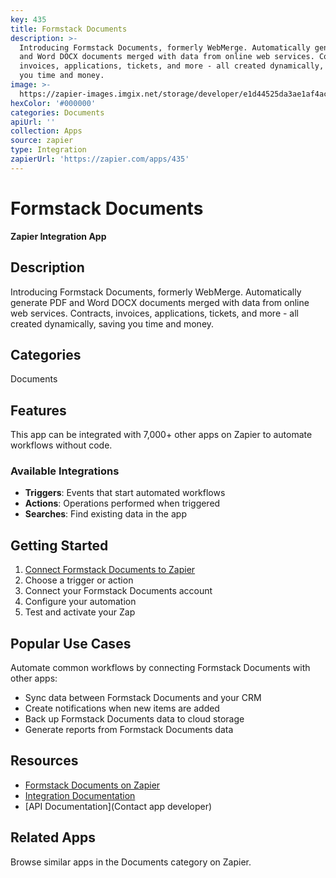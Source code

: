 ```yaml
---
key: 435
title: Formstack Documents
description: >-
  Introducing Formstack Documents, formerly WebMerge. Automatically generate PDF
  and Word DOCX documents merged with data from online web services. Contracts,
  invoices, applications, tickets, and more - all created dynamically, saving
  you time and money.
image: >-
  https://zapier-images.imgix.net/storage/developer/e1d44525da3ae1af4ac48d3a43562521.png?auto=format%2Ccompress&ixlib=python-3.0.0&q=50
hexColor: '#000000'
categories: Documents
apiUrl: ''
collection: Apps
source: zapier
type: Integration
zapierUrl: 'https://zapier.com/apps/435'
---
```

# Formstack Documents

**Zapier Integration App**

## Description

Introducing Formstack Documents, formerly WebMerge. Automatically generate PDF and Word DOCX documents merged with data from online web services. Contracts, invoices, applications, tickets, and more - all created dynamically, saving you time and money.

## Categories

Documents

## Features

This app can be integrated with 7,000+ other apps on Zapier to automate workflows without code.

### Available Integrations

- **Triggers**: Events that start automated workflows
- **Actions**: Operations performed when triggered
- **Searches**: Find existing data in the app

## Getting Started

1. [Connect Formstack Documents to Zapier](https://zapier.com/apps/435)
2. Choose a trigger or action
3. Connect your Formstack Documents account
4. Configure your automation
5. Test and activate your Zap

## Popular Use Cases

Automate common workflows by connecting Formstack Documents with other apps:

- Sync data between Formstack Documents and your CRM
- Create notifications when new items are added
- Back up Formstack Documents data to cloud storage
- Generate reports from Formstack Documents data

## Resources

- [Formstack Documents on Zapier](https://zapier.com/apps/435)
- [Integration Documentation](https://zapier.com/apps/435/integrations)
- [API Documentation](Contact app developer)

## Related Apps

Browse similar apps in the Documents category on Zapier.
